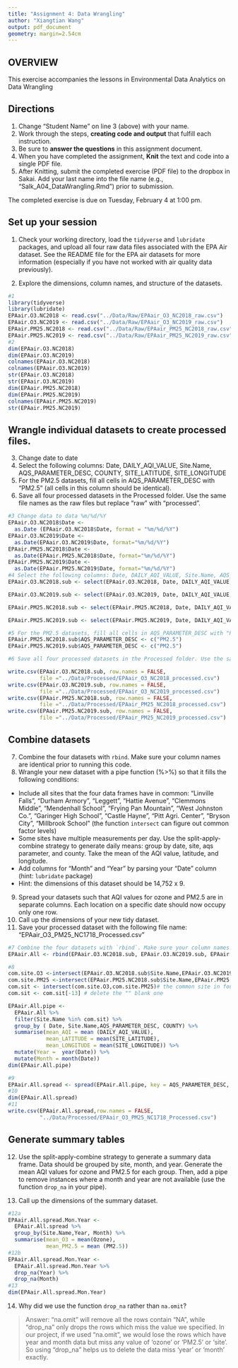 ```yaml
---
title: "Assignment 4: Data Wrangling"
author: "Xiangtian Wang"
output: pdf_document
geometry: margin=2.54cm
---
```


## OVERVIEW

This exercise accompanies the lessons in Environmental Data Analytics on Data Wrangling 

## Directions
1. Change "Student Name" on line 3 (above) with your name.
3. Work through the steps, **creating code and output** that fulfill each instruction.
4. Be sure to **answer the questions** in this assignment document.
6. When you have completed the assignment, **Knit** the text and code into a single PDF file.
8. After Knitting, submit the completed exercise (PDF file) to the dropbox in Sakai. Add your last name into the file name (e.g., "Salk_A04_DataWrangling.Rmd") prior to submission.

The completed exercise is due on Tuesday, February 4 at 1:00 pm.

## Set up your session 
1. Check your working directory, load the `tidyverse` and `lubridate` packages, and upload all four raw data files associated with the EPA Air dataset. See the README file for the EPA air datasets for more information (especially if you have not worked with air quality data previously). 

2. Explore the dimensions, column names, and structure of the datasets. 

```r
#1
library(tidyverse)
library(lubridate)
EPAair.O3.NC2018 <- read.csv("../Data/Raw/EPAair_O3_NC2018_raw.csv")
EPAair.O3.NC2019 <- read.csv("../Data/Raw/EPAair_O3_NC2019_raw.csv")
EPAair.PM25.NC2018 <- read.csv("../Data/Raw/EPAair_PM25_NC2018_raw.csv")
EPAair.PM25.NC2019 <- read.csv("../Data/Raw/EPAair_PM25_NC2019_raw.csv")
#2
dim(EPAair.O3.NC2018)
dim(EPAair.O3.NC2019)
colnames(EPAair.O3.NC2018)
colnames(EPAair.O3.NC2019)
str(EPAair.O3.NC2018)
str(EPAair.O3.NC2019)
dim(EPAair.PM25.NC2018)
dim(EPAair.PM25.NC2019)
colnames(EPAair.PM25.NC2019)
str(EPAair.PM25.NC2019)
```

## Wrangle individual datasets to create processed files.
3. Change date to date
4. Select the following columns: Date, DAILY_AQI_VALUE, Site.Name, AQS_PARAMETER_DESC, COUNTY, SITE_LATITUDE, SITE_LONGITUDE
5. For the PM2.5 datasets, fill all cells in AQS_PARAMETER_DESC with "PM2.5" (all cells in this column should be identical).
6. Save all four processed datasets in the Processed folder. Use the same file names as the raw files but replace "raw" with "processed".

```r
#3 Change data to data %m/%d/%Y
EPAair.O3.NC2018$Date <- 
  as.Date (EPAair.O3.NC2018$Date, format = "%m/%d/%Y")
EPAair.O3.NC2019$Date <- 
  as.Date(EPAair.O3.NC2019$Date, format="%m/%d/%Y")
EPAair.PM25.NC2018$Date <- 
  as.Date(EPAair.PM25.NC2018$Date, format="%m/%d/%Y")
EPAair.PM25.NC2019$Date <- 
  as.Date(EPAair.PM25.NC2019$Date, format="%m/%d/%Y")
#4 Select the following columns: Date, DAILY_AQI_VALUE, Site.Name, AQS_PARAMETER_DESC, COUNTY, SITE_LATITUDE, SITE_LONGITUDE
EPAair.O3.NC2018.sub <- select(EPAair.O3.NC2018, Date, DAILY_AQI_VALUE, Site.Name, AQS_PARAMETER_DESC, COUNTY, SITE_LATITUDE, SITE_LONGITUDE)

EPAair.O3.NC2019.sub <- select(EPAair.O3.NC2019, Date, DAILY_AQI_VALUE, Site.Name, AQS_PARAMETER_DESC, COUNTY, SITE_LATITUDE, SITE_LONGITUDE)

EPAair.PM25.NC2018.sub <- select(EPAair.PM25.NC2018, Date, DAILY_AQI_VALUE, Site.Name, AQS_PARAMETER_DESC, COUNTY, SITE_LATITUDE, SITE_LONGITUDE)

EPAair.PM25.NC2019.sub <- select(EPAair.PM25.NC2019, Date, DAILY_AQI_VALUE, Site.Name, AQS_PARAMETER_DESC, COUNTY, SITE_LATITUDE, SITE_LONGITUDE)

#5 For the PM2.5 datasets, fill all cells in AQS_PARAMETER_DESC with "PM2.5" (all cells in this column should be identical).
EPAair.PM25.NC2018.sub$AQS_PARAMETER_DESC <- c("PM2.5")
EPAair.PM25.NC2019.sub$AQS_PARAMETER_DESC <- c("PM2.5")

#6 Save all four processed datasets in the Processed folder. Use the same file names as the raw files but replace "raw" with "processed".

write.csv(EPAair.O3.NC2018.sub, row.names = FALSE, 
          file ="../Data/Processed/EPAair_O3_NC2018_processed.csv")
write.csv(EPAair.O3.NC2019.sub, row.names = FALSE, 
          file ="../Data/Processed/EPAair_O3_NC2019_processed.csv")
write.csv(EPAair.PM25.NC2018.sub, row.names = FALSE, 
          file ="../Data/Processed/EPAair_PM25_NC2018_processed.csv")
write.csv(EPAair.PM25.NC2019.sub, row.names = FALSE, 
          file ="../Data/Processed/EPAair_PM25_NC2019_processed.csv")
```


## Combine datasets
7. Combine the four datasets with `rbind`. Make sure your column names are identical prior to running this code. 
8. Wrangle your new dataset with a pipe function (%>%) so that it fills the following conditions: 

* Include all sites that the four data frames have in common: "Linville Falls", "Durham Armory", "Leggett", "Hattie Avenue", "Clemmons Middle", "Mendenhall School", "Frying Pan Mountain", "West Johnston Co.", "Garinger High School", "Castle Hayne", "Pitt Agri. Center", "Bryson City", "Millbrook School" (the function `intersect` can figure out common factor levels)
* Some sites have multiple measurements per day. Use the split-apply-combine strategy to generate daily means: group by date, site, aqs parameter, and county. Take the mean of the AQI value, latitude, and longitude.
* Add columns for "Month" and "Year" by parsing your "Date" column (hint: `lubridate` package)
* Hint: the dimensions of this dataset should be 14,752 x 9.

9. Spread your datasets such that AQI values for ozone and PM2.5 are in separate columns. Each location on a specific date should now occupy only one row.
10. Call up the dimensions of your new tidy dataset.
11. Save your processed dataset with the following file name: "EPAair_O3_PM25_NC1718_Processed.csv"

```r
#7 Combine the four datasets with `rbind`. Make sure your column names are identical prior to running this code.
EPAair.All <- rbind(EPAair.O3.NC2018.sub, EPAair.O3.NC2019.sub, EPAair.PM25.NC2018.sub, EPAair.PM25.NC2019.sub)

#8
com.site.O3 <-intersect(EPAair.O3.NC2018.sub$Site.Name,EPAair.O3.NC2019.sub$Site.Name)
com.site.PM25 <-intersect(EPAair.PM25.NC2018.sub$Site.Name,EPAair.PM25.NC2019.sub$Site.Name)
com.sit <- intersect(com.site.O3,com.site.PM25)# the common site in four data frame
com.sit <- com.sit[-13] # delete the "" blank one 

EPAair.All.pipe <- 
  EPAair.All %>% 
  filter(Site.Name %in% com.sit) %>%
  group_by ( Date, Site.Name,AQS_PARAMETER_DESC, COUNTY) %>%
  summarise(mean_AQI = mean (DAILY_AQI_VALUE),
            mean_LATITUDE = mean(SITE_LATITUDE),
            mean_LONGITUDE = mean(SITE_LONGITUDE)) %>%
  mutate(Year =  year(Date)) %>%
  mutate(Month = month(Date)) 
dim(EPAair.All.pipe)  

#9
EPAair.All.spread <- spread(EPAair.All.pipe, key = AQS_PARAMETER_DESC, value = mean_AQI)
#10
dim(EPAair.All.spread)
#11
write.csv(EPAair.All.spread,row.names = FALSE,
          "../Data/Processed/EPAair_O3_PM25_NC1718_Processed.csv")
```


## Generate summary tables
12. Use the split-apply-combine strategy to generate a summary data frame. Data should be grouped by site, month, and year. Generate the mean AQI values for ozone and PM2.5 for each group. Then, add a pipe to remove instances where a month and year are not available (use the function `drop_na` in your pipe). 

13. Call up the dimensions of the summary dataset.

```r
#12a
EPAair.All.spread.Mon.Year <- 
  EPAair.All.spread %>%
  group_by(Site.Name,Year, Month) %>%
  summarise(mean_O3 = mean(Ozone),
            mean_PM2.5 = mean (PM2.5))
#12b
EPAair.All.spread.Mon.Year <-
  EPAair.All.spread.Mon.Year %>%
  drop_na(Year) %>%
  drop_na(Month)
#13
dim(EPAair.All.spread.Mon.Year)
```

14. Why did we use the function `drop_na` rather than `na.omit`?

> Answer: "na.omit" will remove all the rows contain "NA", while "drop_na" only drops the rows which miss the value we specified. In our project, if we used "na.omit", we would lose the rows which have year and month data but miss any value of 'ozone' or 'PM2.5' or 'site'. So using "drop_na" helps us to delete the data miss 'year' or 'month' exactly. 
